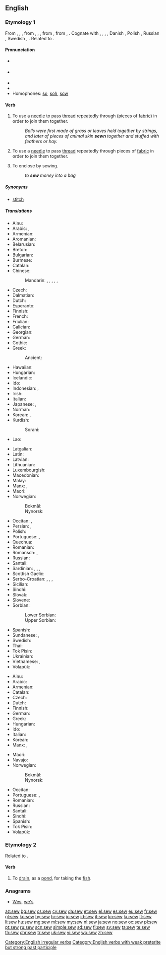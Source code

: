 ==English==

===Etymology 1===
From {{etyl|enm|en}} {{term|sewen|lang=enm}}, {{term|seowen|lang=enm}}, {{term|sowen|lang=enm}}, from {{etyl|ang|en}} {{m|ang|sīwian}}, {{m|ang|sēowian}}, {{m|ang|sēowan||to sew, mend, patch, knit together, link, unite}}, from {{etyl|gem-pro|en}} {{m|gem-pro|*siwjaną||to sew}}, from {{etyl|ine-pro|en}} {{m|ine-pro|*sīw-||to sew}}, {{m|ine-pro|*syuh₁-}}. Cognate with {{etyl|sco|-}} {{term|sew||to sew|lang=sco}}, {{etyl|frr|-}} {{term|saie|lang=frr}}, {{term|sei||to sew|lang=frr}}, {{etyl|stq|-}} {{term|säie||to sew|lang=stq}}, Danish {{term|sy|lang=da}}, Polish {{term|szyć|lang=pl}}, Russian {{term|шить|lang=ru}}, Swedish {{term|sy|lang=sv}}, {{etyl|la|-}} {{term|suō|lang=la}}. Related to {{l|en|seam}}.

====Pronunciation====
* {{a|UK}} {{IPA|/səʊ/|lang=en}}
* {{a|US}} {{IPA|/soʊ/|lang=en}}
* {{audio|en-us-sew.ogg|Audio (US)|lang=en}}
* {{rhymes|əʊ|lang=en}}
* Homophones: [[so]], [[soh]], [[sow]] {{qualifier|sense 2}}

====Verb====
{{en-verb|sews|sewing|sewed|sewn|past_ptc2=sewed|past_ptc3=sewen|past_ptc3_qual=obsolete}}

# {{context|transitive|lang=en}} To use a [[needle]] to pass [[thread]] repeatedly through (pieces of [[fabric]]) in order to join them together.
#: ''Balls were first made of grass or leaves held together by strings, and later of pieces of animal skin '''sewn''' together and stuffed with feathers or hay.''
# {{context|intransitive|lang=en}} To use a [[needle]] to pass [[thread]] repeatedly through pieces of [[fabric]] in order to join them together.
# {{context|transitive|lang=en}} To enclose by sewing.
#: ''to '''sew''' money into a bag''

=====Synonyms=====
* [[stitch]]

=====Translations=====
{{trans-top|(transitive) use a needle}}
* Ainu: {{t|ain|ケメィキ|tr=kemeyki}}
* Arabic: {{t+|ar|خَيَّطَ}}, {{t|ar|قَطَّبَ}}
* Armenian: {{t|hy|կարել}}
* Aromanian: {{t|rup|cos}}
* Belarusian: {{t|be|шыць|sc=Cyrl}}
* Breton: {{t+|br|gwriat}}
* Bulgarian: {{t+|bg|ши́я|sc=Cyrl}}
* Burmese: {{t+|my|ချုပ်|sc=Mymr}}
* Catalan: {{t+|ca|cosir}}
* Chinese:
*: Mandarin: {{t+|cmn|縫|sc=Hani}}, {{t+|cmn|缝|tr=féng|sc=Hani}}, {{t+|cmn|縫製|sc=Hani}}, {{t+|cmn|缝制|tr=féngzhì|sc=Hani}}, {{t|cmn|縫紉|sc=Hani}}, {{t+|cmn|缝纫|tr=féngrèn|sc=Hani}}
* Czech: {{t+|cs|šít}}
* Dalmatian: {{t|dlm|coser}}
* Dutch: {{t+|nl|naaien}}
* Esperanto: {{t+|eo|kudri}}
* Finnish: {{t+|fi|ommella}}
* French: {{t+|fr|coudre}}
* Friulian: {{t|fur|cusî}}
* Galician: {{t+|gl|coser}}
* Georgian: {{t|ka|კერვა|sc=Geor}}
* German: {{t+|de|nähen}}
* Gothic: {{t|got|𐍃𐌹𐌿𐌾𐌰𐌽|sc=Goth}}
* Greek: {{t+|el|ράβω|sc=Grek}}
*: Ancient: {{t|grc|ῥάπτω|sc=polytonic}}
* Hawaiian: {{t|haw|humuhumu}}
* Hungarian: {{t+|hu|varr}}
* Icelandic: {{t+|is|sauma}}
* Ido: {{t+|io|sutar}}
* Indonesian: {{t+|id|jahit}}, {{t+|id|jahit|alt=menjahit}}
* Irish: {{t|ga|fuaigh}}
* Italian: {{t+|it|cucire}}
* Japanese: {{t+|ja|縫う|tr=ぬう, nuu|sc=Jpan}}, {{t|ja|縫製|tr=ほうせいする, hōsei-suru|alt=縫製する|sc=Jpan}}
* Norman: {{t|nrf|couôtre}}
* Korean: {{t+|ko|깁다|sc=Kore}}, {{t+|ko|꿰매다|sc=Kore}}
* Kurdish:
*: Sorani: {{t|ku|دوورین}}
* Lao: {{t-needed|lo}}
{{trans-mid}}
* Latgalian: {{t|ltg|šyut}}
* Latin: {{t+|la|suō}}
* Latvian: {{t|lv|šūt}}
* Lithuanian: {{t+|lt|siūti}}
* Luxembourgish: {{t|lb|bitzen}}
* Macedonian: {{t|mk|ши́е|sc=Cyrl}}
* Malay: {{t|ms|jahit}}
* Manx: {{t|gv|whaal}}, {{t|gv|fuaill}}
* Maori: {{t|mi|tuitui}}
* Norwegian:
*: Bokmål: {{t+|nb|sy}}
*: Nynorsk: {{t|nn|sy}}
* Occitan: {{t+|oc|cordurar}}, {{t+|oc|cóser}}
* Persian: {{t+|fa|دوختن|tr=duxtan|sc=fa-Arab}}, {{t+|fa|آجیدن|tr=âjidan|sc=fa-Arab}}
* Polish: {{t+|pl|szyć}}
* Portuguese: {{t+|pt|costurar}}, {{t+|pt|coser}}
* Quechua: {{t+|qu|siray}}
* Romanian: {{t+|ro|coase}}
* Romansch: {{t|rm|cuser}}, {{t|rm|cusir}}
* Russian: {{t+|ru|шить|impf}}
* Santali: {{t|sat|ᱨᱳᱜ|tr=rok'|sc=Olck}}
* Sardinian: {{t|sc|cosie}}, {{t|sc|cosire}}, {{t|sc|cusiri}}, {{t|sc|cusire}}
* Scottish Gaelic: {{t|gd|fuaigheil}}
* Serbo-Croatian: {{t+|sh|šivati}}, {{t|sh|шивати}}, {{t+|sh|šiti}}, {{t|sh|шити}}
* Sicilian: {{t+|scn|cùsiri}}
* Sindhi: {{t|sd|سِبَڻُ}}
* Slovak: {{t|sk|šiť}}
* Slovene: {{t|sl|šiti}}
* Sorbian:
*: Lower Sorbian: {{t|dsb|šyś|impf}}
*: Upper Sorbian: {{t|hsb|šić|impf}}
* Spanish: {{t+|es|coser}}
* Sundanese: {{t|su|kaput}}, {{t|su|ngaput}}
* Swedish: {{t+|sv|sy}}
* Thai: {{t-needed|th}}
* Tok Pisin: {{t|tpi|samapim}}
* Ukrainian: {{t|uk|ши́ти|sc=Cyrl}}
* Vietnamese: {{t+|vi|khâu}}, {{t+|vi|may}}
* Volapük: {{t+|vo|nägön}}
{{trans-bottom}}

{{trans-top|(intransitive) use a needle}}
* Ainu: {{t|ain|ケメィキ|tr=kemeyki}}
* Arabic: {{t+|ar|خَاطَ}}
* Armenian: {{t|hy|կարել}}
* Catalan: {{t+|ca|cosir}}
* Czech: {{t+|cs|šít}}
* Dutch: {{t+|nl|naaien}}
* Finnish: {{t+|fi|ommella}}
* German: {{t+|de|nähen}}
* Greek: {{t+|el|ράβω|sc=Grek}}
* Hungarian: {{t+|hu|varr}}
* Ido: {{t-needed|io}}
* Italian: {{t+|it|cucire}}
* Korean: {{t+|ko|바느질하다|sc=Kore}}
* Manx: {{t|gv|whaal}}, {{t|gv|fuaill}}
{{trans-mid}}
* Maori: {{t|mi|tuitui}}
* Navajo: {{t|nv|náʼáłkad‎}}
* Norwegian:
*: Bokmål: {{t+|nb|sy}}
*: Nynorsk: {{t|nn|sy}}
* Occitan: {{t+|oc|cóser}}
* Portuguese: {{t+|pt|costurar}}, {{t+|pt|coser}}
* Romanian: {{t+|ro|coase}}
* Russian: {{t+|ru|шить|impf}}
* Santali: {{t|sat|ᱨᱳᱜ|tr=rok'|sc=Olck}}
* Sindhi: {{t|sd|سِبَڻُ}}
* Spanish: {{t+|es|coser}}
* Tok Pisin: {{t|tpi|samap}}
* Volapük: {{t-needed|vo}}
{{trans-bottom}}

===Etymology 2===
Related to {{term|sewer|lang=en||a drain}}.

====Verb====
{{en-verb}}

# {{context|obsolete|transitive|lang=en}} To [[drain]], as a [[pond]], for taking the [[fish]].
#: {{rfquotek|Tusser}}

{{Webster 1913}}

===Anagrams===
* [[Wes#English|Wes]], [[we's#English|we's]]

[[Category:English irregular verbs]]
[[Category:English verbs with weak preterite but strong past participle]]

[[az:sew]]
[[bg:sew]]
[[cs:sew]]
[[cy:sew]]
[[da:sew]]
[[et:sew]]
[[el:sew]]
[[es:sew]]
[[eu:sew]]
[[fr:sew]]
[[gl:sew]]
[[ko:sew]]
[[hy:sew]]
[[hr:sew]]
[[io:sew]]
[[id:sew]]
[[it:sew]]
[[kn:sew]]
[[ku:sew]]
[[lt:sew]]
[[li:sew]]
[[hu:sew]]
[[mg:sew]]
[[ml:sew]]
[[my:sew]]
[[nl:sew]]
[[ja:sew]]
[[no:sew]]
[[oc:sew]]
[[pl:sew]]
[[pt:sew]]
[[ru:sew]]
[[scn:sew]]
[[simple:sew]]
[[sd:sew]]
[[fi:sew]]
[[sv:sew]]
[[ta:sew]]
[[te:sew]]
[[th:sew]]
[[chr:sew]]
[[tr:sew]]
[[uk:sew]]
[[vi:sew]]
[[wo:sew]]
[[zh:sew]]